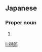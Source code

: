 ==Japanese==
{{ja-kanjitab|とく|ろう|yomi=o}}

===Proper noun===
{{ja-pos|proper|とくろう}}

# {{given name|male|lang=ja|sort=とくろう}}

[[li:得郎]]